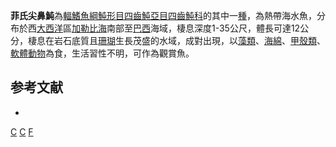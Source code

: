 {{Speciesbox
| taxon = Canthigaster figueiredoi
| status = NE
| status_system = IUCN3.1 
| binomial_authority = [[Moura|Moura]] & [[Castro|Castro]], 2002
| synonyms = 
}}
'''菲氏尖鼻魨'''為[[輻鰭魚綱|輻鰭魚綱]][[魨形目|魨形目]][[四齒魨亞目|四齒魨亞目]][[四齒魨科|四齒魨科]]的其中一[[種|種]]，為熱帶海水魚，分布於西[[大西洋|大西洋]]區[[加勒比海|加勒比海]]南部至[[巴西|巴西]]海域，棲息深度1-35公尺，體長可達12公分，棲息在岩石底質且[[珊瑚|珊瑚]]生長茂盛的水域，成對出現，以[[藻類|藻類]]、[[海綿|海綿]]、[[甲殼類|甲殼類]]、[[軟體動物|軟體動物]]為食，生活習性不明，可作為觀賞魚。

==参考文献==
*{{FishBase_species|genus=Canthigaster|species=figueiredoi|year=2014|month=3}}

{{taxonbar}}
[[Category:2002年描述的鱼类|C]]
[[Category:觀賞魚|C]]
[[Category:尖鼻魨屬|F]]